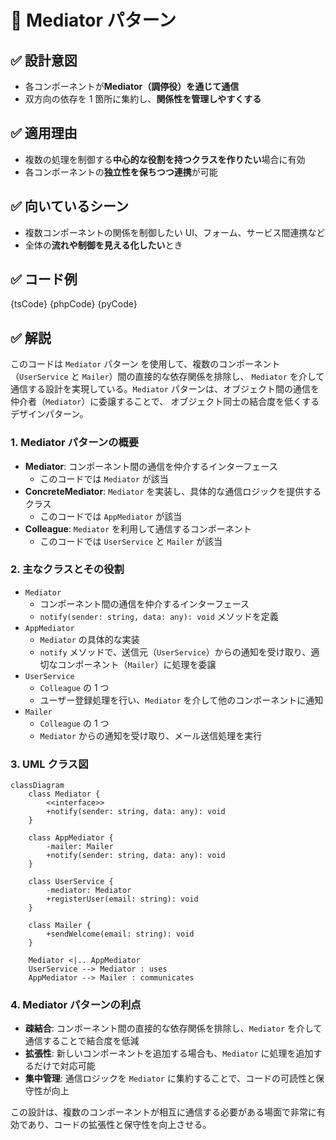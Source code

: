 

# 🧩 Mediator パターン

## ✅ 設計意図

- 各コンポーネントが**Mediator（調停役）を通じて通信**
- 双方向の依存を 1 箇所に集約し、**関係性を管理しやすくする**

## ✅ 適用理由

- 複数の処理を制御する**中心的な役割を持つクラスを作りたい**場合に有効
- 各コンポーネントの**独立性を保ちつつ連携**が可能

## ✅ 向いているシーン

- 複数コンポーネントの関係を制御したい UI、フォーム、サービス間連携など
- 全体の**流れや制御を見える化したい**とき

## ✅ コード例

<Tabs groupId="language">
  <TabItem value="ts" label="TypeScript">
    <CodeBlock language="ts">{tsCode}</CodeBlock>
  </TabItem>
  <TabItem value="php" label="PHP">
    <CodeBlock language="php">{phpCode}</CodeBlock>
  </TabItem>
  <TabItem value="python" label="Python">
    <CodeBlock language="python">{pyCode}</CodeBlock>
  </TabItem>
</Tabs>

## ✅ 解説

このコードは `Mediator` パターン を使用して、複数のコンポーネント（`UserService` と `Mailer`）間の直接的な依存関係を排除し、
`Mediator` を介して通信する設計を実現している。`Mediator` パターンは、オブジェクト間の通信を仲介者（`Mediator`）に委譲することで、
オブジェクト同士の結合度を低くするデザインパターン。

### 1. Mediator パターンの概要

- **Mediator**: コンポーネント間の通信を仲介するインターフェース
  - このコードでは `Mediator` が該当
- **ConcreteMediator**: `Mediator` を実装し、具体的な通信ロジックを提供するクラス
  - このコードでは `AppMediator` が該当
- **Colleague**: `Mediator` を利用して通信するコンポーネント
  - このコードでは `UserService` と `Mailer` が該当

### 2. 主なクラスとその役割

- `Mediator`
  - コンポーネント間の通信を仲介するインターフェース
  - `notify(sender: string, data: any): void` メソッドを定義
- `AppMediator`
  - `Mediator` の具体的な実装
  - `notify` メソッドで、送信元（`UserService`）からの通知を受け取り、適切なコンポーネント（`Mailer`）に処理を委譲
- `UserService`
  - `Colleague` の 1 つ
  - ユーザー登録処理を行い、`Mediator` を介して他のコンポーネントに通知
- `Mailer`
  - `Colleague` の 1 つ
  - `Mediator` からの通知を受け取り、メール送信処理を実行

### 3. UML クラス図

```mermaid
classDiagram
    class Mediator {
        <<interface>>
        +notify(sender: string, data: any): void
    }

    class AppMediator {
        -mailer: Mailer
        +notify(sender: string, data: any): void
    }

    class UserService {
        -mediator: Mediator
        +registerUser(email: string): void
    }

    class Mailer {
        +sendWelcome(email: string): void
    }

    Mediator <|.. AppMediator
    UserService --> Mediator : uses
    AppMediator --> Mailer : communicates
```

### 4. Mediator パターンの利点

- **疎結合**: コンポーネント間の直接的な依存関係を排除し、`Mediator` を介して通信することで結合度を低減
- **拡張性**: 新しいコンポーネントを追加する場合も、`Mediator` に処理を追加するだけで対応可能
- **集中管理**: 通信ロジックを `Mediator` に集約することで、コードの可読性と保守性が向上

この設計は、複数のコンポーネントが相互に通信する必要がある場面で非常に有効であり、コードの拡張性と保守性を向上させる。
